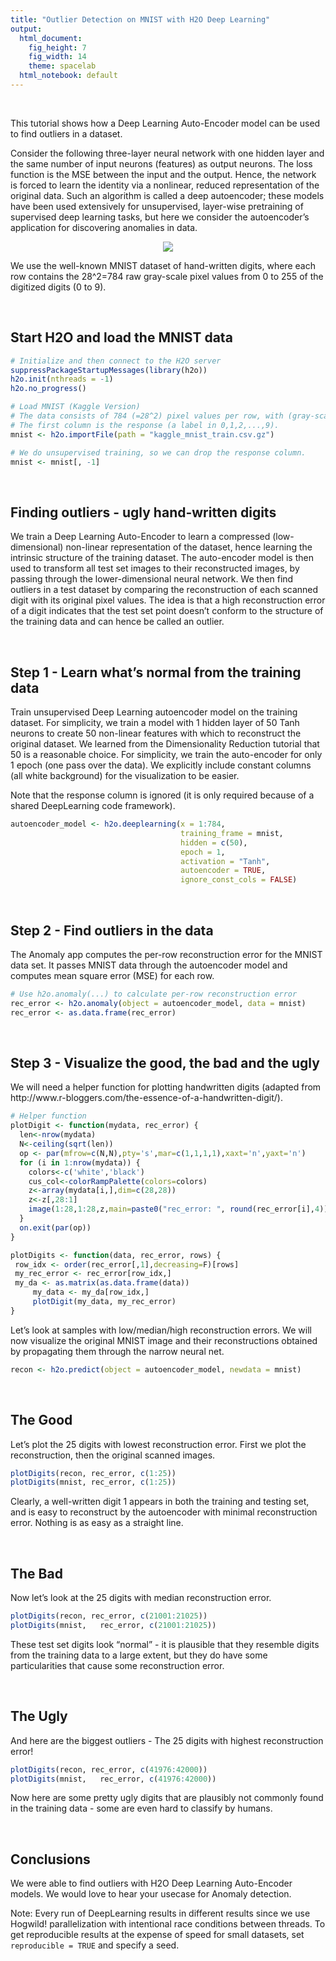 ```yaml
---
title: "Outlier Detection on MNIST with H2O Deep Learning"
output:
  html_document: 
    fig_height: 7
    fig_width: 14
    theme: spacelab
  html_notebook: default
---
```


<br>

This tutorial shows how a Deep Learning Auto-Encoder model can be used to find outliers in a dataset.

Consider the following three-layer neural network with one hidden layer and the same number of input neurons (features) as output neurons. The loss function is the MSE between the input and the output. Hence, the network is forced to learn the identity via a nonlinear, reduced representation of the original data. Such an algorithm is called a deep autoencoder; these models have been used extensively for unsupervised, layer-wise pretraining of supervised deep learning tasks, but here we consider the autoencoder's application for discovering anomalies in data.

<center><img src="autoencoder.png"></center>

We use the well-known MNIST dataset of hand-written digits, where each row contains the 28^2=784 raw gray-scale pixel values from 0 to 255 of the digitized digits (0 to 9).

<br>

## Start H2O and load the MNIST data

```r
# Initialize and then connect to the H2O server
suppressPackageStartupMessages(library(h2o))
h2o.init(nthreads = -1)
h2o.no_progress()
```

```r
# Load MNIST (Kaggle Version)
# The data consists of 784 (=28^2) pixel values per row, with (gray-scale) values from 0 to 255. 
# The first column is the response (a label in 0,1,2,...,9).
mnist <- h2o.importFile(path = "kaggle_mnist_train.csv.gz")
```


```r
# We do unsupervised training, so we can drop the response column.
mnist <- mnist[, -1]
```

<br>

## Finding outliers - ugly hand-written digits

We train a Deep Learning Auto-Encoder to learn a compressed (low-dimensional) non-linear representation of the dataset, hence learning the intrinsic structure of the training dataset. The auto-encoder model is then used to transform all test set images to their reconstructed images, by passing through the lower-dimensional neural network. We then find outliers in a test dataset by comparing the reconstruction of each scanned digit with its original pixel values. The idea is that a high reconstruction error of a digit indicates that the test set point doesn't conform to the structure of the training data and can hence be called an outlier.

<br>

## Step 1 - Learn what's normal from the training data

Train unsupervised Deep Learning autoencoder model on the training dataset. For simplicity, we train a model with 1 hidden layer of 50 Tanh neurons to create 50 non-linear features with which to reconstruct the original dataset. We learned from the Dimensionality Reduction tutorial that 50 is a reasonable choice. For simplicity, we train the auto-encoder for only 1 epoch (one pass over the data). We explicitly include constant columns (all white background) for the visualization to be easier.

Note that the response column is ignored (it is only required because of a shared DeepLearning code framework).

```r
autoencoder_model <- h2o.deeplearning(x = 1:784,
                                      training_frame = mnist,
                                      hidden = c(50),
                                      epoch = 1,
                                      activation = "Tanh",
                                      autoencoder = TRUE,
                                      ignore_const_cols = FALSE)
```

<br>

## Step 2 - Find outliers in the data 

The Anomaly app computes the per-row reconstruction error for the MNIST data set. It passes MNIST data through the autoencoder model and computes mean square error (MSE) for each row.

```r
# Use h2o.anomaly(...) to calculate per-row reconstruction error
rec_error <- h2o.anomaly(object = autoencoder_model, data = mnist)
rec_error <- as.data.frame(rec_error)
```

<br>

## Step 3 - Visualize the good, the bad and the ugly 

We will need a helper function for plotting handwritten digits (adapted from http://www.r-bloggers.com/the-essence-of-a-handwritten-digit/).

```r
# Helper function
plotDigit <- function(mydata, rec_error) {
  len<-nrow(mydata)
  N<-ceiling(sqrt(len))
  op <- par(mfrow=c(N,N),pty='s',mar=c(1,1,1,1),xaxt='n',yaxt='n')
  for (i in 1:nrow(mydata)) {
    colors<-c('white','black')
    cus_col<-colorRampPalette(colors=colors)
    z<-array(mydata[i,],dim=c(28,28))
    z<-z[,28:1]
    image(1:28,1:28,z,main=paste0("rec_error: ", round(rec_error[i],4)),col=cus_col(256))
  }
  on.exit(par(op))
}

plotDigits <- function(data, rec_error, rows) {
 row_idx <- order(rec_error[,1],decreasing=F)[rows]
 my_rec_error <- rec_error[row_idx,]
 my_da <- as.matrix(as.data.frame(data))
     my_data <- my_da[row_idx,]
     plotDigit(my_data, my_rec_error)
}
```

Let's look at samples with low/median/high reconstruction errors. We will now visualize the original MNIST image and their reconstructions obtained by propagating them through the narrow neural net.

```r
recon <- h2o.predict(object = autoencoder_model, newdata = mnist)
```

<br>

## The Good 

Let's plot the 25 digits with lowest reconstruction error. First we plot the reconstruction, then the original scanned images.

```r
plotDigits(recon, rec_error, c(1:25))
plotDigits(mnist, rec_error, c(1:25))
```

Clearly, a well-written digit 1 appears in both the training and testing set, and is easy to reconstruct by the autoencoder with minimal reconstruction error. Nothing is as easy as a straight line.

<br>

## The Bad

Now let's look at the 25 digits with median reconstruction error.

```r
plotDigits(recon, rec_error, c(21001:21025))
plotDigits(mnist,   rec_error, c(21001:21025))
```

These test set digits look "normal" - it is plausible that they resemble digits from the training data to a large extent, but they do have some particularities that cause some reconstruction error.

<br>

## The Ugly

And here are the biggest outliers - The 25 digits with highest reconstruction error!

```r
plotDigits(recon, rec_error, c(41976:42000))
plotDigits(mnist,   rec_error, c(41976:42000))
```

Now here are some pretty ugly digits that are plausibly not commonly found in the training data - some are even hard to classify by humans.

<br>

## Conclusions

We were able to find outliers with H2O Deep Learning Auto-Encoder models. We would love to hear your usecase for Anomaly detection.

Note: Every run of DeepLearning results in different results since we use Hogwild! parallelization with intentional race conditions between threads. To get reproducible results at the expense of speed for small datasets, set `reproducible = TRUE` and specify a seed.


